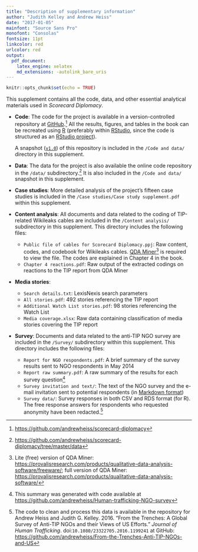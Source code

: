 ```yaml
---
title: "Description of supplementary information"
author: "Judith Kelley and Andrew Heiss"
date: "2017-01-05"
mainfont: "Source Sans Pro"
monofont: "Consolas"
fontsize: 11pt
linkcolor: red
urlcolor: red
output: 
  pdf_document:
    latex_engine: xelatex
    md_extensions: -autolink_bare_uris
---
```


```r
knitr::opts_chunk$set(echo = TRUE)
```

This supplement contains all the code, data, and other essential analytical materials used in *Scorecard Diplomacy*. 

- **Code**: The code for the project is available in a version-controlled repository at [GitHub](https://github.com/andrewheiss/scorecard-diplomacy).[^1] All the results, figures, and tables in the book can be recreated using [R](https://www.r-project.org/) (preferably within [RStudio](https://www.rstudio.com/), since the code is structured as an [RStudio project](https://support.rstudio.com/hc/en-us/articles/200526207-Using-Projects)).

    A snapshot ([`v1.0`](https://github.com/andrewheiss/scorecard-diplomacy/releases/tag/v1.0)) of this repository is included in the `/Code and data/` directory in this supplement.

- **Data**: The data for the project is also available the online code repository in the `/data/` subdirectory.[^2] It is also included in the `/Code and data/` snapshot in this supplement.
- **Case studies**: More detailed analysis of the project's fifteen case studies is included in the `/Case studies/Case study supplement.pdf` within this supplement.
- **Content analysis**: All documents and data related to the coding of TIP-related Wikileaks cables are included in the `/Content analysis/` subdirectory in this supplement. This directory includes the following files:
    - `Public file of cables for Scorecard Diplomacy.ppj`: Raw content, codes, and codebook for Wikileaks cables. [QDA Miner](https://provalisresearch.com/products/qualitative-data-analysis-software/freeware/)[^qda] is required to view the file. The codes are explained in Chapter 4 in the book.
    - `Chapter 4 reactions.pdf`: Raw output of the extracted codings on reactions to the TIP report from QDA Miner
- **Media stories**: 
    - `Search details.txt`: LexisNexis search parameters
    - `All stories.pdf`: 492 stories referencing the TIP report
    - `Additional Watch List stories.pdf`: 98 stories referencing the Watch List
    - `Media coverage.xlsx`: Raw data containing classification of media stories covering the TIP report
- **Survey**: Documents and data related to the anti-TIP NGO survey are included in the `/Survey/` subdirectory within this supplement. This directory includes the following files:
    - `Report for NGO respondents.pdf`: A brief summary of the survey results sent to NGO respondents in May 2014
    - `Report raw summary.pdf`: A raw summary of the results for each survey question[^3]
    - `Survey invitation and text/`: The text of the NGO survey and the e-mail invitation sent to potential respondents (in [Markdown format](https://en.wikipedia.org/wiki/Markdown))
    - `Survey data/`: Survey responses in both CSV and RDS format (for R). The free response answers for respondents who requested anonymity have been redacted.[^4]


[^1]:	[https://github.com/andrewheiss/scorecard-diplomacy](https://github.com/andrewheiss/scorecard-diplomacy)

[^2]:	[https://github.com/andrewheiss/scorecard-diplomacy/tree/master/data](https://github.com/andrewheiss/scorecard-diplomacy/tree/master/data)

[^3]:	This summary was generated with code available at [https://github.com/andrewheiss/Human-trafficking-NGO-survey](https://github.com/andrewheiss/Human-trafficking-NGO-survey)

[^4]:	The code to clean and process this data is available in the repository for Andrew Heiss and Judith G. Kelley. 2016. “From the Trenches: A Global Survey of Anti-TIP NGOs and their Views of US Efforts.” *Journal of Human Trafficking*. doi:`10.1080/23322705.2016.1199241` at GitHub: [https://github.com/andrewheiss/From-the-Trenches-Anti-TIP-NGOs-and-US](https://github.com/andrewheiss/From-the-Trenches-Anti-TIP-NGOs-and-US)

[^qda]: Lite (free) version of QDA Miner: [https://provalisresearch.com/products/qualitative-data-analysis-software/freeware/](https://provalisresearch.com/products/qualitative-data-analysis-software/freeware/); full version of QDA Miner: [https://provalisresearch.com/products/qualitative-data-analysis-software/](https://provalisresearch.com/products/qualitative-data-analysis-software/)
